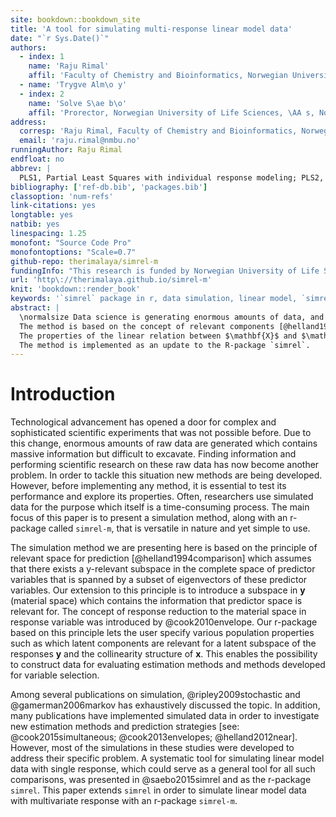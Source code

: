 ```yaml
---
site: bookdown::bookdown_site
title: 'A tool for simulating multi-response linear model data'
date: "`r Sys.Date()`"
authors:
  - index: 1
    name: 'Raju Rimal'
    affil: 'Faculty of Chemistry and Bioinformatics, Norwegian University of Life Sciences, \AA s, Norway'
  - name: 'Trygve Alm\o y'
  - index: 2
    name: 'Solve S\ae b\o'
    affil: 'Prorector, Norwegian University of Life Sciences, \AA s, Norway'
address:
  corresp: 'Raju Rimal, Faculty of Chemistry and Bioinformatics, Norwegian University of Life Sciences, 1430, \AA s, Norway'
  email: 'raju.rimal@nmbu.no'
runningAuthor: Raju Rimal
endfloat: no
abbrev: |
  PLS1, Partial Least Squares with individual response modeling; PLS2, Partial Least Squares with all response modeling together; PCR, Principal Component Regression; CPPLS, Cannonically Powered Partial Least Squares; CPLS, Cannonical Partial Least Squares; xenv, envelope in predictor(x) space; yend, envelope in response(y) space; senv, simultaneous envelope in both predictor and response space
bibliography: ['ref-db.bib', 'packages.bib']
classoption: 'num-refs'
link-citations: yes
longtable: yes
natbib: yes
linespacing: 1.25
monofont: "Source Code Pro"
monofontoptions: "Scale=0.7"
github-repo: therimalaya/simrel-m
fundingInfo: "This research is funded by Norwegian University of Life Sciences, Ås, Norway."
url: 'http\://therimalaya.github.io/simrel-m'
knit: 'bookdown::render_book'
keywords: '`simrel` package in r, data simulation, linear model, `simrel-m`'
abstract: |
  \normalsize Data science is generating enormous amounts of data, and new and advanced analytical methods are constantly being developed to cope with the challenge of extracting information from such "big-data". Researchers often use simulated data to assess and document the properties of these new methods, and in this paper we present `simrel-m`, which is a versatile and transparent tool for simulating linear model data with an extensive range of adjustable properties.
  The method is based on the concept of relevant components [@helland1994comparison], which is equivalent to the envelope model by Dennis Cook. It is a multi-response extension of R-package `simrel` which is availiable in R-package repository CRAN, and as `simrel` the new approach is essentially based on random rotations of latent relevant components to obtain a predictor matrix $\mathbf{X}$, but in addition we introduce random rotations of latent components spanning a response space in order to obtain a multivariate response matrix $\mathbf{Y}$.
  The properties of the linear relation between $\mathbf{X}$ and $\mathbf{Y}$ are defined by a small set of input parameters which allow versatile and adjustable simulations. Sub-space rotations also allow for generating data suitable for testing variable selection methods in multi-response settings.
  The method is implemented as an update to the R-package `simrel`.
---
```


# Introduction #

Technological advancement has opened a door for complex and sophisticated scientific experiments that was not possible before. Due to this change, enormous amounts of raw data are generated which contains massive information but difficult to excavate. Finding information and performing scientific research on these raw data has now become another problem. In order to tackle this situation new methods are being developed. However, before implementing any method, it is essential to test its performance and explore its properties. Often, researchers use simulated data for the purpose which itself is a time-consuming process. The main focus of this paper is to present a simulation method, along with an r-package called `simrel-m`, that is versatile in nature and yet simple to use. 

The simulation method we are presenting here is based on the principle of relevant space for prediction [@helland1994comparison] which assumes that there exists a y-relevant subspace in the complete space of predictor variables that is spanned by a subset of eigenvectors of these predictor variables. Our extension to this principle is to introduce a subspace in $\mathbf{y}$ (material space) which contains the information that predictor space is relevant for. The concept of response reduction to the material space in response variable was introduced by @cook2010envelope. Our r-package based on this principle lets the user specify various population properties such as  which latent components are relevant for a latent subspace of the responses $\mathbf{y}$ and the collinearity structure of $\mathbf{x}$. This enables the possibility to construct data for evaluating estimation methods and methods developed for variable selection. 

Among several publications on simulation, @ripley2009stochastic and @gamerman2006markov has exhaustively discussed the topic. In addition, many publications have implemented simulated data in order to investigate new estimation methods and prediction strategies [see: @cook2015simultaneous; @cook2013envelopes; @helland2012near]. However, most of the simulations in these studies were developed to address their specific problem. A systematic tool for simulating linear model data with single response, which could serve as a general tool for all such comparisons, was presented in @saebo2015simrel and as the r-package `simrel`. This paper extends `simrel` in order to simulate linear model data with multivariate response with an r-package `simrel-m`.

